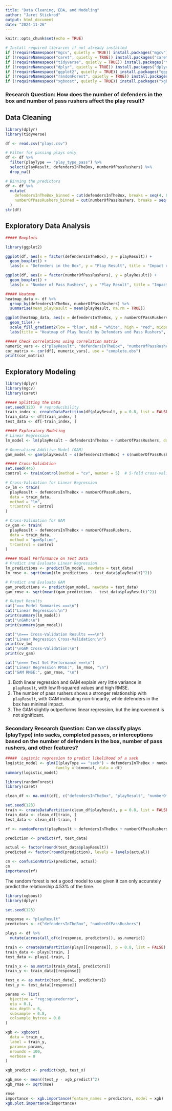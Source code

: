 ```yaml
---
title: "Data Cleaning, EDA, and Modeling"
author: "Jaret Stickrod"
output: html_document
date: "2024-11-26"
---
```


```r
knitr::opts_chunk$set(echo = TRUE)
```

```r
# Install required libraries if not already installed
if (!requireNamespace("mgcv", quietly = TRUE)) install.packages("mgcv")
if (!requireNamespace("caret", quietly = TRUE)) install.packages("caret")
if (!requireNamespace("tidyverse", quietly = TRUE)) install.packages("tidyverse")
if (!requireNamespace("dplyr", quietly = TRUE)) install.packages("dplyr")
if (!requireNamespace("ggplot2", quietly = TRUE)) install.packages("ggplot2")
if (!requireNamespace("randomForest", quietly = TRUE)) install.packages("randomForest")
if (!requireNamespace("xgboost", quietly = TRUE)) install.packages("xgboost")

```


### Research Question: How does the number of defenders in the box and number of pass rushers affect the play result?

## Data Cleaning

```r
library(dplyr)
library(tidyverse)

df <- read.csv("plays.csv")

# Filter for passing plays only
df <- df %>%
  filter(playType == "play_type_pass") %>%
  select(playResult, defendersInTheBox, numberOfPassRushers) %>%
  drop_na()

# Binning the predictors
df <- df %>%
  mutate(
    defendersInTheBox_binned = cut(defendersInTheBox, breaks = seq(4, 8, by = 1)),
    numberOfPassRushers_binned = cut(numberOfPassRushers, breaks = seq(3, 7, by = 1))
  )
str(df)
```


## Exploratory Data Analysis

```r
##### Boxplots

library(ggplot2)

ggplot(df, aes(x = factor(defendersInTheBox), y = playResult)) +
  geom_boxplot() +
  labs(x = "Defenders in the Box", y = "Play Result", title = "Impact of Defenders on Play Result")

ggplot(df, aes(x = factor(numberOfPassRushers), y = playResult)) +
  geom_boxplot() +
  labs(x = "Number of Pass Rushers", y = "Play Result", title = "Impact of Pass Rushers on Play Result")

##### Heatmap
heatmap_data <- df %>%
  group_by(defendersInTheBox, numberOfPassRushers) %>%
  summarise(mean_playResult = mean(playResult, na.rm = TRUE))

ggplot(heatmap_data, aes(x = defendersInTheBox, y = numberOfPassRushers, fill = mean_playResult)) +
  geom_tile() +
  scale_fill_gradient2(low = "blue", mid = "white", high = "red", midpoint = 0) +
  labs(title = "Heatmap of Play Result by Defenders and Pass Rushers", fill = "Mean Play Result")

```
```r
##### Check correlations using correlation matrix
numeric_vars <- c("playResult", "defendersInTheBox", "numberOfPassRushers")
cor_matrix <- cor(df[, numeric_vars], use = "complete.obs")
print(cor_matrix)

```



## Exploratory Modeling 

```r
library(dplyr)
library(mgcv)
library(caret)

##### Splitting the Data
set.seed(123)  # reproducibility
train_index <- createDataPartition(df$playResult, p = 0.8, list = FALSE)
train_data <- df[train_index, ]
test_data <- df[-train_index, ]

##### Exploratory Modeling
# Linear Regression
lm_model <- lm(playResult ~ defendersInTheBox + numberOfPassRushers, data = train_data)

# Generalized Additive Model (GAM)
gam_model <- gam(playResult ~ s(defendersInTheBox) + s(numberOfPassRushers), data = train_data)

##### Cross-Validation
set.seed(445)
control <- trainControl(method = "cv", number = 5)  # 5-fold cross-validation

# Cross-Validation for Linear Regression
cv_lm <- train(
  playResult ~ defendersInTheBox + numberOfPassRushers,
  data = train_data,
  method = "lm",
  trControl = control
)

# Cross-Validation for GAM
cv_gam <- train(
  playResult ~ defendersInTheBox + numberOfPassRushers,
  data = train_data,
  method = "gamSpline",
  trControl = control
)

##### Model Performance on Test Data
# Predict and Evaluate Linear Regression
lm_predictions <- predict(lm_model, newdata = test_data)
lm_rmse <- sqrt(mean((lm_predictions - test_data$playResult)^2))

# Predict and Evaluate GAM
gam_predictions <- predict(gam_model, newdata = test_data)
gam_rmse <- sqrt(mean((gam_predictions - test_data$playResult)^2))

# Output Results
cat("=== Model Summaries ===\n")
cat("Linear Regression:\n")
print(summary(lm_model))
cat("\nGAM:\n")
print(summary(gam_model))

cat("\n=== Cross-Validation Results ===\n")
cat("Linear Regression Cross-Validation:\n")
print(cv_lm)
cat("\nGAM Cross-Validation:\n")
print(cv_gam)

cat("\n=== Test Set Performance ===\n")
cat("Linear Regression RMSE:", lm_rmse, "\n")
cat("GAM RMSE:", gam_rmse, "\n")
```

1. Both linear regression and GAM explain very little variance in `playResult`, with low R-squared values and high RMSE.  
2. The number of pass rushers shows a stronger relationship with `playResult`, with GAM indicating non-linearity, while defenders in the box has minimal impact.  
3. The GAM slightly outperforms linear regression, but the improvement is not significant.  
 


### Secondary Research Question: Can we classify plays (playType) into sacks, completed passes, or interceptions based on the number of defenders in the box, number of pass rushers, and other features?

```r
#####  Logistic regression to predict likelihood of a sack
logistic_model <- glm(I(playType == "sack") ~ defendersInTheBox + numberOfPassRushers + absoluteYardlineNumber + down + yardsToGo, 
                      family = binomial, data = df)
summary(logistic_model)

```

```r
library(randomForest)
library(caret)

clean_df <- na.omit(df[, c("defendersInTheBox", "playResult", "numberOfPassRushers")])

set.seed(123)
train <- createDataPartition(clean_df$playResult, p = 0.8, list = FALSE)
train_data <- clean_df[train, ]
test_data <- clean_df[-train, ]

rf <- randomForest(playResult ~ defendersInTheBox + numberOfPassRushers, data = train_data, ntree = 100)

prediction <- predict(rf, test_data)

actual <- factor(round(test_data$playResult))
predicted <- factor(round(prediction), levels = levels(actual))

cm <- confusionMatrix(predicted, actual)
cm
importance(rf)
```
The random forest is not a good model to use given it can only accurately predict the relationship
4.53% of the time.

```r
library(xgboost)
library(dplyr)

set.seed(123)

response <- "playResult"
predictors <- c("defendersInTheBox", "numberOfPassRushers")

plays <- df %>%
  mutate(across(all_of(c(response, predictors)), as.numeric))

train <- createDataPartition(plays[[response]], p = 0.8, list = FALSE)
train_data <- plays[train, ]
test_data <- plays[-train, ]

train_x <- as.matrix(train_data[, predictors])
train_y <- train_data[[response]]

test_x <- as.matrix(test_data[, predictors])
test_y <- test_data[[response]]

params <- list(
  bjective = "reg:squarederror", 
  eta = 0.1,      
  max_depth = 6,   
  subsample = 0.8, 
  colsample_bytree = 0.8
)

xgb <- xgboost(
  data = train_x,
  label = train_y,
  params= params,
  nrounds = 100,
  verbose = 0
)

xgb_predict <- predict(xgb, test_x)

xgb_mse <- mean((test_y - xgb_predict)^2)
xgb_rmse <- sqrt(mse)

rmse
importance <- xgb.importance(feature_names = predictors, model = xgb)
xgb.plot.importance(importance)
```

